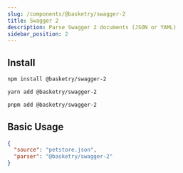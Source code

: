 ```yaml
---
slug: /components/@basketry/swagger-2
title: Swagger 2
description: Parse Swagger 2 documents (JSON or YAML)
sidebar_position: 2
---
```



## Install

<Tabs groupId="package-manager">
  <TabItem value="npm" label="npm" default>

```sh
npm install @basketry/swagger-2
```

  </TabItem>
  <TabItem value="yarn" label="yarn">

```sh
yarn add @basketry/swagger-2
```

  </TabItem>
  <TabItem value="pnpm" label="pnpm">

```sh
pnpm add @basketry/swagger-2
```

  </TabItem>
</Tabs>

## Basic Usage

```json title="basketry.config.json"
{
  "source": "petstore.json",
  "parser": "@basketry/swagger-2"
}
```
